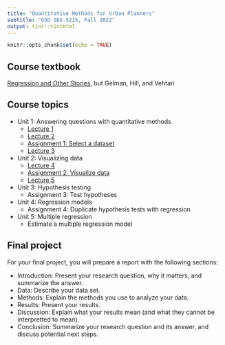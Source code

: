 ```yaml
---
title: "Quantitative Methods for Urban Planners"
subtitle: "GSD SES 5215, Fall 2022"
output: tint::tintHtml
---
```


```r
knitr::opts_chunk$set(echo = TRUE)
```

## Course textbook

[Regression and Other Stories](https://users.aalto.fi/~ave/ROS.pdf){target="_blank"}, but Gelman, Hill, and Vehtari

## Course topics

* Unit 1: Answering questions with quantitative methods
    * [Lecture 1](https://c-voulgaris.github.io/SES-5215-F22/unit-1/lecture-1.html){target="_blank"}
    * [Lecture 2](https://c-voulgaris.github.io/SES-5215-F22/unit-1/lecture-2.html){target="_blank"}
    * [Assignment 1: Select a dataset](https://c-voulgaris.github.io/SES-5215-F22/unit-1/assignment-1.html){target="_blank"}
    * [Lecture 3](https://c-voulgaris.github.io/SES-5215-F22/unit-1/lecture-3.html){target="_blank"}
* Unit 2: Visualizing data
    * [Lecture 4](https://c-voulgaris.github.io/SES-5215-F22/unit-2/lecture-4.html){target="_blank"}
    * [Assignment 2: Visualize data](https://c-voulgaris.github.io/SES-5215-F22/unit-2/assignment-2.html){target="_blank"}
    * [Lecture 5](https://c-voulgaris.github.io/SES-5215-F22/unit-2/lecture-5.html){target="_blank"}
* Unit 3: Hypothesis testing
    * Assignment 3: Test hypotheses
* Unit 4: Regression models
    * Assignment 4: Duplicate hypothesis tests with regression
* Unit 5: Multiple regression
    * Estimate a multiple regression model

## Final project

For your final project, you will prepare a report with the 
following sections:

* Introduction: Present your research question, why it matters, and summarize
the answer.
* Data: Describe your data set.
* Methods: Explain the methods you use to analyze your data.
* Results: Present your results.
* Discussion: Explain what your results mean (and what they cannot
be interpretted to mean).
* Conclusion: Summarize your research question and its answer, and discuss
potential next steps.